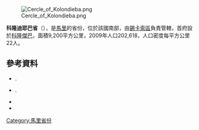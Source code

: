 [[Image:Cercle_of_Kolondieba.png|right]]

'''科隆迪耶巴省'''（{{lang-fr|Cercle de Kolondiéba}}），是[[馬里|馬里]]的省份，位於該國南部，由[[錫卡索區|錫卡索區]]負責管轄，首府設於[[科隆傑巴|科隆傑巴]]，面積9,200平方公里，2009年人口202,618，人口密度每平方公里22人。

==參考資料==
*{{citation | title=Synthèsis des Plans de Securité Alimentaire des Communes du Cercle Kolondièba 2007-2011 | publisher=Commissariat à la Sécurité Alimentaire, République du Mali, USAID-Mali | year=2007 | url=http://www.aec.msu.edu/fs2/mali_fd_strtgy/plans/sikasso/kolondieba/psa_cercle_kolondieba.pdf | language=fr | deadurl=yes | archiveurl=https://web.archive.org/web/20110906162918/http://www.aec.msu.edu/fs2/mali_fd_strtgy/plans/sikasso/kolondieba/psa_cercle_kolondieba.pdf | archivedate=2011年9月6日 | df= }}.
*{{citation | url=http://instat.gov.ml/documentation/sikasso.pdf | publisher=République de Mali: Institut National de la Statistique | title=Resultats Provisoires RGPH 2009 (Région de Sikasso) | language=fr | accessdate=2015-07-10 | archive-date=2012-09-19 | archive-url=https://www.webcitation.org/6AnYveESp?url=http://instat.gov.ml/documentation/sikasso.pdf | dead-url=no }}.
*{{citation|year=1999 |title=Loi N°99-035/ Du 10 Aout 1999 Portant Création des Collectivités Territoriales de Cercles et de Régions |url=http://www.matcl.gov.ml/PDF/LoiCreationCercleReg.pdf |publisher=Ministère de l'Administration Territoriales et des Collectivités Locales, République du Mali |language=fr |deadurl=yes |archiveurl=https://web.archive.org/web/20120309073942/http://www.matcl.gov.ml/PDF/LoiCreationCercleReg.pdf |archivedate=2012-03-09 }}
*{{citation |title=Communes de la Région de Sikasso |publisher=Ministère de l’administration territoriale et des collectivités locales, République du Mali |url=http://www.matcl.gov.ml/pdf/ComRegSikasso.pdf |language=fr |deadurl=yes |archiveurl=https://www.webcitation.org/6AnZ7FgpR?url=http://www.matcl.gov.ml/pdf/ComRegSikasso.pdf |archivedate=2012-09-19 }}

{{coord|10|55|N|6|45|W|dim:120000_region:ML-3_type:adm2nd_source:dewiki|display=title}}

{{錫卡索區}}

[[Category:馬里省份|Category:馬里省份]]


{{Mali-geo-stub}}